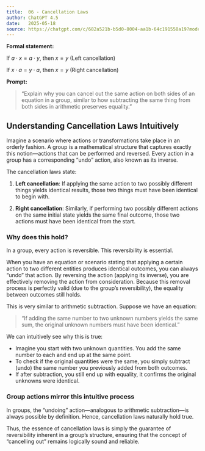 ```yaml
---
title:  06 - Cancellation Laws
author: ChatGPT 4.5
date:   2025-05-18
source: https://chatgpt.com/c/682a521b-b5d0-8004-aa1b-64c191558a19?model=gpt-4-5
---
```


**Formal statement:**

If $a \cdot x = a \cdot y$, then $x = y$ (Left cancellation)

If $x \cdot a = y \cdot a$, then $x = y$ (Right cancellation)

**Prompt:**

> "Explain why you can cancel out the same action on both sides of an equation in a group, similar to how subtracting the same thing from both sides in arithmetic preserves equality."


## Understanding Cancellation Laws Intuitively

Imagine a scenario where actions or transformations take place in an orderly fashion. A group is a mathematical structure that captures exactly this notion—actions that can be performed and reversed. Every action in a group has a corresponding "undo" action, also known as its inverse.

The cancellation laws state:

1. **Left cancellation**: If applying the same action to two possibly different things yields identical results, those two things must have been identical to begin with.

2. **Right cancellation**: Similarly, if performing two possibly different actions on the same initial state yields the same final outcome, those two actions must have been identical from the start.

### Why does this hold?

In a group, every action is reversible. This reversibility is essential.

When you have an equation or scenario stating that applying a certain action to two different entities produces identical outcomes, you can always "undo" that action. By reversing the action (applying its inverse), you are effectively removing the action from consideration. Because this removal process is perfectly valid (due to the group's reversibility), the equality between outcomes still holds.

This is very similar to arithmetic subtraction. Suppose we have an equation:

> "If adding the same number to two unknown numbers yields the same sum, the original unknown numbers must have been identical."

We can intuitively see why this is true:

* Imagine you start with two unknown quantities. You add the same number to each and end up at the same point.
* To check if the original quantities were the same, you simply subtract (undo) the same number you previously added from both outcomes.
* If after subtraction, you still end up with equality, it confirms the original unknowns were identical.

### Group actions mirror this intuitive process

In groups, the "undoing" action—analogous to arithmetic subtraction—is always possible by definition. Hence, cancellation laws naturally hold true.

Thus, the essence of cancellation laws is simply the guarantee of reversibility inherent in a group's structure, ensuring that the concept of "cancelling out" remains logically sound and reliable.
